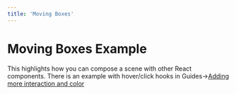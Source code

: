 ```yaml
---
title: 'Moving Boxes'
---
```


# Moving Boxes Example

This highlights how you can compose a scene with other React components. There
is an example with hover/click hooks in
Guides->[Adding more interaction and color](../../../guide/adding-interaction-and-color.mdx)

<code src="./moving-boxes/MovingBoxes.tsx" />
